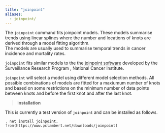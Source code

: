 ```yaml
---
title: "joinpoint"
aliases:
  - joinpoint/
---
```


The `joinpoint` command fits joinpoint models.
These models summarise trends using linear splines where the number and locations of knots are derived through a model fitting algorithm.  
The models are usually used to summarise temporal trends in cancer incidence and mortality rates.

`joinpoint` fits similar models to the the [joinpoint software](https://surveillance.cancer.gov/joinpoint/) developed by the Surveillance Research Program , National Cancer Institute.

`joinpoint` will select a model using different model selection methods. All possible combinations of models are fitted for a maxiumum number of knots and based on some restrictions on the minimum number of data points between knots and before the first knot and after the last knot.

> I**nstallation**

This is currently a test version of `joinpoint` and can be 
installed as follows.

`. net install joinpoint, from(https://www.pclambert.net/downloads/joinpoint)`
